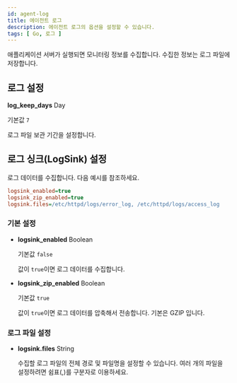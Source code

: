 ```yaml
---
id: agent-log
title: 에이전트 로그
description: 에이전트 로그의 옵션을 설정할 수 있습니다.
tags: [ Go, 로그 ]
---
```


애플리케이션 서버가 실행되면 모니터링 정보를 수집합니다. 수집한 정보는 로그 파일에 저장합니다.

## 로그 설정

**log_keep_days** <span class='type'>Day</span>

  기본값 `7`
  
  로그 파일 보관 기간을 설정합니다.

## 로그 싱크(LogSink) 설정

로그 데이터를 수집합니다. 다음 예시를 참조하세요.

```ini title='whatap.conf'
logsink_enabled=true
logsink_zip_enabled=true
logsink.files=/etc/httpd/logs/error_log, /etc/httpd/logs/access_log
```

### 기본 설정

- **logsink_enabled** <span class='type'>Boolean</span>

  기본값 `false`

  값이 `true`이면 로그 데이터를 수집합니다.

- **logsink_zip_enabled** <span class='type'>Boolean</span>

  기본값 `true`

  값이 `true`이면 로그 데이터를 압축해서 전송합니다. 기본은 GZIP 입니다.


### 로그 파일 설정

- **logsink.files** <span class='type'>String</span>

  수집할 로그 파일의 전체 경로 및 파일명을 설정할 수 있습니다. 여러 개의 파일을 설정하려면 쉼표(,)를 구분자로 이용하세요.


